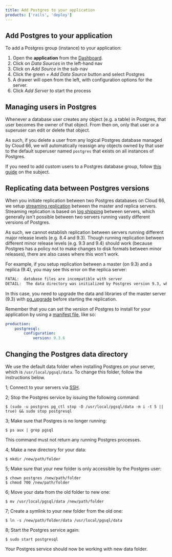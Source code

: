 ```yaml
---
title: Add Postgres to your application
products: ['rails', 'deploy']
---
```


## Add Postgres to your application

To add a Postgres group (instance) to your application: 

1. Open the **application** from the [Dashboard](https://app.cloud66.com/dashboard).
2. Click on *Data Sources* in the left-hand nav 
3. Click on *Add Source* in the sub-nav
4. Click the green *+ Add Data Source* button and select Postgres
5. A drawer will open from the left, with configuration options for the server.
6. Click *Add Server* to start the process


## Managing users in Postgres

Whenever a database user creates any object (e.g. a table) in Postgres, that user becomes the owner of that object. From then on, only that user or a superuser can edit or delete that object. 

As such, if you delete a user from any logical Postgres database managed by Cloud 66, we will automatically reassign any objects owned by that user to the default superuser named `postgres` that exists on all instances of Postgres.

If you need to add custom users to a Postgres database group, follow [this guide](/:product/:version?/databases/adding-database#adding-users-to-logical-databases) on the subject. 

## Replicating data between Postgres versions

When you initiate replication between two Postgres databases on Cloud 66, we setup [streaming replication](https://wiki.postgresql.org/wiki/Streaming_Replication) between the master and replica servers. Streaming replication is based on [log shipping](https://www.postgresql.org/docs/current/warm-standby/) between servers, which generally isn't possible between two servers running vastly different versions of Postgres.

As such, we cannot establish replication between servers running different major release levels (e.g. 8.4 and 9.3). Though running replication between different minor release levels (e.g. 9.3 and 9.4) should work (because Postgres has a policy not to make changes to disk formats between minor releases), there are also cases where this won't work.

For example, if you setup replication between a master (on 9.3) and a replica (9.4), you may see this error on the replica server:

```bash
FATAL:  database files are incompatible with server
DETAIL:  The data directory was initialized by Postgres version 9.3, which is not compatible with this version 9.4.x.
```

In this case, you need to upgrade the data and libraries of the master server (9.3) with [pg_upgrade](https://www.postgresql.org/docs/9.4/static/pgupgrade/) before starting the replication.

Remember that you can set the version of Postgres to install for your application by using a [manifest file](/:product/:version?/manifest/what-is-a-manifest-file), like so:

```yaml
production:
    postgresql:
        configuration:
            version: 9.3.6
```


## Changing the Postgres data directory

We use the default data folder when installing Postgres on your server, which is  `/usr/local/pgsql/data`.
To change this folder, follow the instructions below.

1; Connect to your servers via [SSH](/:product/:version?/servers/ssh-to-server).

2; Stop the Postgres service by issuing the following command:
```shell
$ (sudo -u postgres pg_ctl stop -D /usr/local/pgsql/data -m i -t 5 || true) && sudo stop postgresql 
```

3; Make sure that Postgres is no longer running:
```shell
$ ps aux | grep pgsql
```	
This command must not return any running Postgres processes. 

4; Make a new directory for your data:
```shell
$ mkdir /new/path/folder
```

5; Make sure that your new folder is only accessible by the Postgres user:
```shell	
$ chown postgres /new/path/folder
$ chmod 700 /new/path/folder
```

6; Move your data from the old folder to new one:
```shell
$ mv /usr/local/pgsql/data /new/path/folder
```

7; Create a symlink to your new folder from the old one:
```shell
$ ln -s /new/path/folder/data /usr/local/pgsql/data
```

8;  Start the Postgres service again:
```shell
$ sudo start postgresql
```

Your Postgres service should now be working with new data folder.
